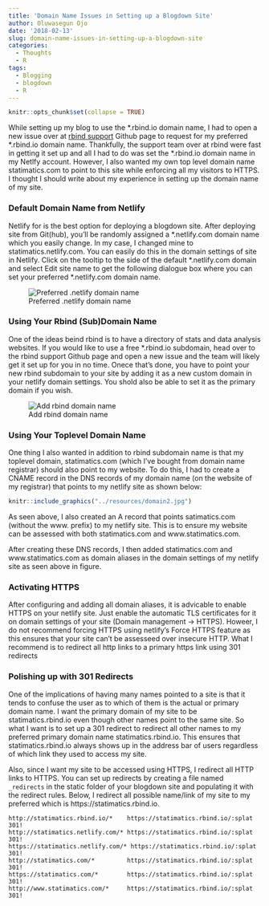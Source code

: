 ```yaml
---
title: 'Domain Name Issues in Setting up a Blogdown Site'
author: Oluwasegun Ojo
date: '2018-02-13'
slug: domain-name-issues-in-setting-up-a-blogdown-site
categories:
  - Thoughts
  - R
tags:
  - Blogging
  - blogdown
  - R
---
```


```r
knitr::opts_chunk$set(collapse = TRUE)
```

While setting up my blog to use the \*.rbind.io domain name, I had to open a new issue over at [rbind support](https://github.com/rbind/support/issues) Github page to request for my preferred \*.rbind.io domain name. Thankfully, the support team over at rbind were fast in getting it set up and all I had to do was set the \*.rbind.io domain name in my Netlfy account. However, I also wanted my own top level domain name statimatics.com to point to this site while enforcing all my visitors to HTTPS. I thought I should write about my experience in setting up the domain name of my site.

### Default Domain Name from Netlify
Netlify for is the best option for deploying a blogdown site. After deploying site from Git(hub), you'll be randomly assigned a \*.netlify.com domain name which you easily change. In my case, I changed mine to statimatics.netlify.com. You can easily do this in the domain settings of site in Netlify. Click on the tooltip to the side of the default \*.netlify.com domain and select Edit site name to get the following dialogue box where you can set your preferred \*.netlify.com domain name.

![Preferred .netlify domain name](../resources/domain1.jpg)

### Using Your Rbind (Sub)Domain Name
One of the ideas beind rbind is to have a directory of stats and data analysis websites. If you would like to use a free \*.rbind.io subdomain, head over to the rbind support Github page and open a new issue and the team will likely get it set up for you in no time. Onece that's done, you have to point your new rbind subdomain to your site by adding it as a new custom domain in your netlify domain settings. You shold also be able to set it as the primary domain if you wish.

![Add rbind domain name](../resources/domain.jpg)

### Using Your Toplevel Domain Name
One thing I also wanted in addition to rbind subdomain name is that my toplevel domain, statimatics.com (which I've bought from domain name registrar) should also  point to my website.  To do this, I had to create a CNAME record in the DNS records of my domain name (on the website of my registrar) that points to my netlify site as shown below:

```r
knitr::include_graphics("../resources/domain2.jpg")
```


As seen above, I also created an A record that points satimatics.com (without the www. prefix) to my netlify site. This is to ensure my website can be assessed with both statimatics.com and www.statimatics.com. 

After creating these DNS records, I then added statimatics.com and www.statimatics.com as domain aliases in the domain settings of my netlify site as seen above in figure.

### Activating HTTPS
After configuring and adding all domain aliases, it is advicable to enable HTTPS on your netlify site. Just enable the automatic TLS certificates for it on domain settings of your site (Domain management -> HTTPS).
Howeer, I do not recommend forcing HTTPS using netlify's Force HTTPS feature as this ensures that your site can't be assesseed over insecure HTTP. What I recommend is to redirect all http links to a primary https link using 301 redirects

### Polishing up with 301 Redirects
One of the implications of having many names pointed to a site is that it tends to confuse the user as to which of them is the actual or primary domain name. I want the primary domain of my site to be statimatics.rbind.io even though other names point to the same site. So what I want is to set up a 301 redirect to redirect all other names to my preferred primary domain name statimatics.rbind.io. This ensures that statimatics.rbind.io always shows up in the address bar of users regardless of which link they used to access my site. 

Also, since I want my site to be accessed using HTTPS, I redirect all HTTP links to HTTPS. You can set up redirects by creating a file named `_redirects` in the static folder of your blogdown site and populating it with the redirect rules. Below, I redirect all possible name/link of my site to my preferred which is https://statimatics.rbind.io.   

```
http://statimatics.rbind.io/*    https://statimatics.rbind.io/:splat  301!
http://statimatics.netlify.com/* https://statimatics.rbind.io/:splat  301!
https://statimatics.netlify.com/* https://statimatics.rbind.io/:splat  301!
http://statimatics.com/*         https://statimatics.rbind.io/:splat  301!
https://statimatics.com/*        https://statimatics.rbind.io/:splat  301!
http://www.statimatics.com/*     https://statimatics.rbind.io/:splat  301!
```
